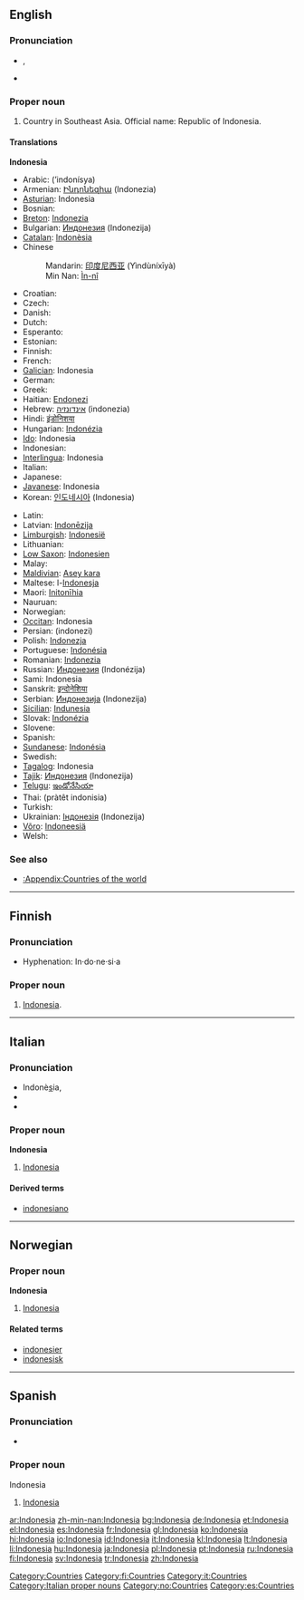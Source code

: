 ==English==
{{wikipedia}}

===Pronunciation===
* {{IPA|/ˌɪn.dəˈni.ʒə/}}, {{IPA|/ˌɪn.doʊˈni.ʒə/}}
* {{rhymes|iːʒə}}

===Proper noun===
{{en-proper noun}}

# Country in Southeast Asia. Official name: Republic of Indonesia.

====Translations====
<!--DefA-->'''Indonesia'''
{{top}}
* Arabic: {{Arab|[[إندونيسيا]]}} (’indonísya) {{f}}
* Armenian: [[Ինդոնեզիա]] (Indonezia)
* [[Asturian]]: Indonesia {{f}}
* Bosnian: {{t-|bs|Indonezija|f}}
* [[Breton]]: [[Indonezia]]
* Bulgarian: [[Индонезия]] (Indonezija) {{f}}
* [[Catalan]]: [[Indonèsia]] {{f}}
* Chinese
*: Mandarin: [[印度尼西亚]] (Yìndùníxīyà)
*: Min Nan: [[Ìn-nî]]
* Croatian: {{t-|hr|Indonezija|f}}
* Czech: {{t-|cs|Indonésie|f}}
* Danish: {{t-|da|Indonesien}}
* Dutch: {{t+|nl|Indonesië|f}}
* Esperanto: {{t-|eo|Indonezio|xs=Esperanto}}
* Estonian: {{t+|et|Indoneesia}}
* Finnish: {{t+|fi|Indonesia}}
* French: {{t+|fr|Indonésie|f}}
* [[Galician]]: Indonesia {{f}}
* German: {{t+|de|Indonesien|n}}
* Greek: {{t-|el|Ινδονησία|f|tr=Indonisía|sc=Grek}}
* Haitian: [[Endonezi]]
* Hebrew: [[אינדונזיה]] (indonezia)
* Hindi: [[इंडोनिशया]]
* Hungarian: [[Indonézia]]
* [[Ido]]: Indonesia
* Indonesian: {{t+|id|Indonesia|xs=Indonesian}}
* [[Interlingua]]: Indonesia
* Italian: {{t+|it|Indonesia|f}}
* Japanese: {{t+|ja|インドネシア|tr=Indoneshia|sc=Jpan}}
* [[Javanese]]: Indonesia
* Korean: [[인도네시아]] (Indonesia)
{{mid}}
* Latin: {{t-|la|Indonesia|f}}
* Latvian: [[Indonēzija]] {{f}}
* [[Limburgish]]: [[Indonesië]]
* Lithuanian: {{t+|lt|Indonezija|xs=Lithuanian}}
* [[Low Saxon]]: [[Indonesien]]
* Malay: {{t-|ms|Indonesia|xs=Malay}}
* [[Maldivian]]: [[Asey kara]]
* Maltese: l-[[Indonesja]]
* Maori: [[Initonīhia]]
* Nauruan: {{t-|na|Indonesia|xs=Nauruan}}
* Norwegian: {{t-|no|Indonesia}}
* [[Occitan]]: Indonesia {{f}}
* Persian: {{fa-Arab|[[اندونزی]]}} (indonezi)
* Polish: [[Indonezja]] {{f}}
* Portuguese: [[Indonésia]] {{f}}
* Romanian: [[Indonezia]] {{f}}
* Russian: [[Индонезия]] (Indonézija) {{f}}
* Sami: Indonesia
* Sanskrit: [[इन्दोनेशिया]]
* Serbian: [[Индонезија]] (Indonezija) {{f}}
* [[Sicilian]]: [[Indunesia]] {{f}}
* Slovak: [[Indonézia]] {{f}}
* Slovene: {{t+|sl|Indonezija|f}}
* Spanish: {{t+|es|Indonesia|f}}
* [[Sundanese]]: [[Indonésia]]
* Swedish: {{t+|sv|Indonesien}}
* [[Tagalog]]: Indonesia
* [[Tajik]]: [[Индонезия]] (Indonezija)
* [[Telugu]]: [[ఇండోనేసియా]]
* Thai: {{THchar|[[ประเทศอินโดนีเซีย]]}} (pràtêt indonisia)
* Turkish: {{t+|tr|Endonezya}}
* Ukrainian: [[Індонезія]] (Indonezija) {{f}}
* [[Võro]]: [[Indoneesiä]]
* Welsh: {{t-|cy|Indonesia|xs=Welsh}}
{{bottom}}

===See also===
* [[:Appendix:Countries of the world]]

[[Category:Countries]]

----

==Finnish==
{{wikipedia|lang=fi}}

===Pronunciation===
* Hyphenation: In·do·ne·si·a

===Proper noun===
{{fi-noun|proper=true|Indonesi|type=kulkija}}

# [[#English|Indonesia]].

[[Category:fi:Countries]]

----

==Italian==
{{wikipedia|lang=it}}
===Pronunciation===
* Indonè<u>s</u>ia,
* {{SAMPA|/<tt>indo"nEzja</tt>/}}
* {{IPA|/indoˈnɛzja/}}

===Proper noun===
'''Indonesia''' {{f}}

# [[#English|Indonesia]]

====Derived terms====
* [[indonesiano]]

[[Category:it:Countries]]
[[Category:Italian proper nouns]]
----

==Norwegian==

===Proper noun===
'''Indonesia'''

# [[#English|Indonesia]]

====Related terms====
* [[indonesier]]
* [[indonesisk]]

[[Category:no:Countries]]

----

==Spanish==

===Pronunciation===
* {{IPA|/ˌin.doˈne.sja/}}

===Proper noun===
;Indonesia

# [[#English|Indonesia]]

[[Category:es:Countries]]

[[ar:Indonesia]]
[[zh-min-nan:Indonesia]]
[[bg:Indonesia]]
[[de:Indonesia]]
[[et:Indonesia]]
[[el:Indonesia]]
[[es:Indonesia]]
[[fr:Indonesia]]
[[gl:Indonesia]]
[[ko:Indonesia]]
[[hi:Indonesia]]
[[io:Indonesia]]
[[id:Indonesia]]
[[it:Indonesia]]
[[kl:Indonesia]]
[[lt:Indonesia]]
[[li:Indonesia]]
[[hu:Indonesia]]
[[ja:Indonesia]]
[[pl:Indonesia]]
[[pt:Indonesia]]
[[ru:Indonesia]]
[[fi:Indonesia]]
[[sv:Indonesia]]
[[tr:Indonesia]]
[[zh:Indonesia]]